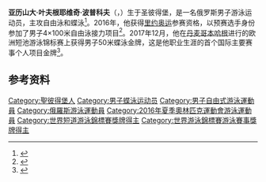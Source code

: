 {{NoteTA|G1=Aquatics}}
{{Infobox swimmer
| name           = 亚历山大·波普科夫
| image          = 
| caption        = 
| fullname       = 
| nationality    = {{RUS}}
| strokes        = [[自由泳|自由泳]]、[[蝶泳|蝶泳]]
| club           = 
| birth_date     = {{birth date and age|1994|12|27|df=yes}}
| birth_place    = {{RUS}}[[圣彼得堡|圣彼得堡]]
| death_date     = 
| death_place    = 
| height         = {{convert|1.85|m|ftin|abbr=on}}
| weight         = {{convert|80|kg|lb|abbr=on}}
| medaltemplates = 
{{MedalSport|男子[[游泳|游泳]]}}
{{MedalCountry|{{RUS}}}}
{{MedalCompetition|[[世界游泳锦标赛|世界游泳锦标赛]]}}
{{MedalBronze|[[2017年世界游泳锦标赛|2017 布达佩斯]]|[[2017年世界游泳锦标赛游泳比赛|4×100米混合泳接力]]}}
{{MedalCompetition|[[世界短池游泳锦标赛|世界短池游泳锦标赛]]}}
{{MedalGold|[[2014年世界短道游泳錦標賽|2014 多哈]]|4×50米自由泳接力}}
{{MedalGold|[[2016年世界短道游泳錦標賽|2016 温莎]]|4×50米自由泳接力}}
{{MedalGold|2016 温莎|4×100米自由泳接力}}
{{MedalGold|2016 温莎|4×50米混合泳接力}}
{{MedalGold|2016 温莎|4×100米混合泳接力}}
{{MedalGold|2016 温莎|男女混合4×50米自由泳接力}}
{{MedalCompetition|[[欧洲短池游泳锦标赛|欧洲短池游泳锦标赛]]}}
{{MedalGold|2017 哥本哈根|50米蝶泳}}
{{MedalGold|2017 哥本哈根|4×50米自由泳接力}}
{{MedalGold|2017 哥本哈根|4×50米混合泳接力}}
{{MedalGold|2019 格拉斯哥|4×50米自由泳接力}}
{{MedalGold|2019 格拉斯哥|4×50米混合泳接力}}
{{MedalSilver|2015 内坦亚|4×50米混合泳接力}}
{{MedalBronze|2015 内坦亚|50米蝶泳}}
{{MedalCompetition|欧洲青年游泳锦标赛}}
{{MedalGold|2012 安特卫普|4×100米自由泳接力}}
{{MedalSilver|2012 安特卫普|4×100米混合泳接力}}
{{MedalBronze|2012 安特卫普|4×200米自由泳接力}}
| show-medals    = 
}}
'''亚历山大·叶夫根耶维奇·波普科夫'''（{{lang-ru|Александр Евгеньевич Попков}}，{{bd|1994年|12月27日||}}）生于圣彼得堡，是一名俄罗斯男子游泳运动员，主攻自由泳和蝶泳<ref>{{cite web|url=https://russwimming.ru/data/tm?member=2465|script-title=ru:Александр Попков|work={{lang|ru|Всероссийская федерация плавания}}|accessdate=2020-07-22|archiveurl=https://web.archive.org/web/20200722092550/https://russwimming.ru/data/tm?member=2465|archivedate=2020-07-22|dead-url=no}}</ref>。2016年，他获得[[2016年夏季奥林匹克运动会|里约奥运]]参赛资格，以预赛选手身份参加了男子4×100米自由泳接力项目<ref>{{cite web|url=https://www.sports-reference.com/olympics/athletes/po/aleksandr-popkov-1.html|title=Aleksandr Popkov|work=Sport Reference|accessdate=2020-07-22|archiveurl=https://web.archive.org/web/20190726165652/https://www.sports-reference.com/olympics/athletes/po/aleksandr-popkov-1.html|archivedate=2019-07-26|dead-url=yes}}</ref>。2017年12月，他在[[丹麦|丹麦]][[哥本哈根|哥本哈根]]进行的欧洲短池游泳锦标赛上获得男子50米蝶泳金牌，这是他职业生涯的首个国际主要赛事个人项目金牌<ref>{{cite web|url=https://rsport.ria.ru/20171216/1130191158.html|script-title=ru:Пловец Попков: давно пора было побить рекорд Коротышкина|publisher={{lang|ru|РИА Новости}}|date=2017-12-16|accessdate=2020-07-22|archiveurl=https://archive.today/20200722092346/https://rsport.ria.ru/20171216/1130191158.html|archivedate=2020-07-22|dead-url=no}}</ref>。

==参考资料==
{{reflist}}
{{Authority control}}
{{DEFAULTSORT:Popkov, Aleksandr}}
[[Category:聖彼得堡人|Category:聖彼得堡人]]
[[Category:男子蝶泳运动员|Category:男子蝶泳运动员]]
[[Category:男子自由式游泳運動員|Category:男子自由式游泳運動員]]
[[Category:俄羅斯游泳運動員|Category:俄羅斯游泳運動員]]
[[Category:2016年夏季奧林匹克運動會游泳運動員|Category:2016年夏季奧林匹克運動會游泳運動員]]
[[Category:世界短道游泳錦標賽獎牌得主|Category:世界短道游泳錦標賽獎牌得主]]
[[Category:世界游泳錦標賽游泳賽事獎牌得主|Category:世界游泳錦標賽游泳賽事獎牌得主]]